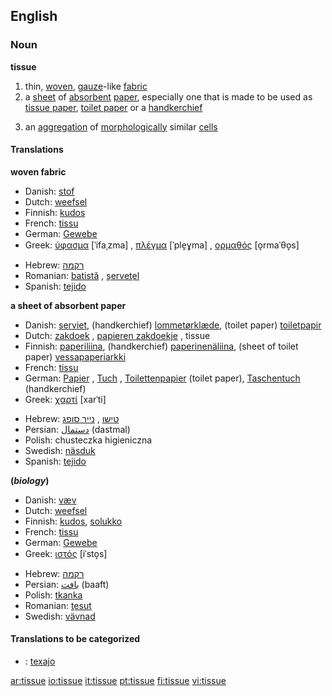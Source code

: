 ==English==

===Noun===
'''tissue'''

# thin, [[woven]], [[gauze]]-like [[fabric]]
# a [[sheet]] of [[absorbent]] [[paper]], especially one that is made to be used as [[tissue paper]], [[toilet paper]] or a [[handkerchief]]
#{{biology}} an [[aggregation]] of [[morphological]]ly similar [[cell]]s

====Translations====
'''woven fabric'''
{{top}}
*Danish: [[stof]]
*Dutch: [[weefsel]] {{n}}
*Finnish: [[kudos]]
*French: [[tissu]] {{m}}
*German: [[Gewebe]] {{n}}
*Greek: [[ύφασμα]] [ˈifaˌzma] {{n}}, [[πλέγμα]] [ˈple̞ɣma] {{n}}, [[ορμαθός]] [o̞rmaˈθo̞s] {{m}}
{{mid}}
*Hebrew: [[רקמה]] {{f}}
*Romanian: [[batistă]] {{f}}, [[şerveţel]] {{n}}
*Spanish: [[tejido]] {{m}}
{{bottom}}

'''a sheet of absorbent paper'''
{{top}}
*Danish: [[serviet]], (handkerchief) [[lommetørklæde]], (toilet paper) [[toiletpapir]]
*Dutch: [[zakdoek]] {{m}}, [[papieren zakdoekje]] {{n}}, tissue {{m}}
*Finnish: [[paperiliina]], (handkerchief) [[paperinenäliina]], (sheet of toilet paper) [[vessapaperiarkki]]
*French: [[tissu]] {{m}}
*German: [[Papier]] {{n}}, [[Tuch]] {{n}}, [[Toilettenpapier]] {{n}} (toilet paper), [[Taschentuch]] {{n}} (handkerchief)
*Greek: [[χαρτί]] [xarˈti] {{n}}
{{mid}}
*Hebrew: [[טישו]] {{m}}, [[נייר סופג]] {{m}}
*Persian: [[دستمال]] (dastmal)
*Polish: chusteczka higieniczna {{f}}
*Swedish: [[näsduk]] {{c}}
*Spanish: [[tejido]] {{m}}
{{bottom}}

'''(''biology'')'''
{{top}}
*Danish: [[væv]] {{n}}
*Dutch: [[weefsel]] {{n}}
*Finnish: [[kudos]], [[solukko]]
*French: [[tissu]] {{m}}
*German: [[Gewebe]] {{n}}
*Greek: [[ιστός]] [iˈsto̞s] {{m}}
{{mid}}
*Hebrew: [[רקמה]] {{f}}
*Persian: [[بافت]] (baaft)
*Polish: [[tkanka]] {{f}}
*Romanian: [[ţesut]] {{n}}
*Swedish: [[vävnad]] {{c}}
{{bottom}}

====Translations to be categorized====
{{checktrans}}
*{{ttbc|Ido}}: [[texajo]]

[[ar:tissue]]
[[io:tissue]]
[[it:tissue]]
[[pt:tissue]]
[[fi:tissue]]
[[vi:tissue]]